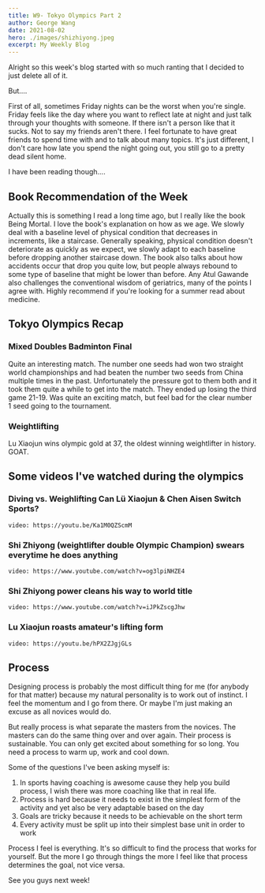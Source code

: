 ```yaml
---
title: W9- Tokyo Olympics Part 2
author: George Wang
date: 2021-08-02
hero: ./images/shizhiyong.jpeg
excerpt: My Weekly Blog
---
```


Alright so this week's blog started with so much ranting that I decided to just delete all of it. 

But....

First of all, sometimes Friday nights can be the worst when you're single. Friday feels like the day where you want to reflect late at night and just talk through your thoughts with someone. If there isn't a person like that it sucks. Not to say my friends aren't there. I feel fortunate to have great friends to spend time with and to talk about many topics. It's just different, I don't care how late you spend the night going out, you still go to a pretty dead silent home.

I have been reading though....

## Book Recommendation of the Week

Actually this is something I read a long time ago, but I really like the book Being Mortal. I love the book's explanation on how as we age. We slowly deal with a baseline level of physical condition that decreases in increments, like a staircase. Generally speaking, physical condition doesn't deteriorate as quickly as we expect, we slowly adapt to each baseline before dropping another staircase down. The book also talks about how accidents occur that drop you quite low, but people always rebound to some type of baseline that might be lower than before. Any Atul Gawande also challenges the conventional wisdom of geriatrics, many of the points I agree with. Highly recommend if you're looking for a summer read about medicine. 

## Tokyo Olympics Recap

### Mixed Doubles Badminton Final

Quite an interesting match. The number one seeds had won two straight world championships and had beaten the number two seeds from China multiple times in the past. Unfortunately the pressure got to them both and it took them quite a while to get into the match. They ended up losing the third game 21-19. Was quite an exciting match, but feel bad for the clear number 1 seed going to the tournament.

### Weightlifting

Lu Xiaojun wins olympic gold at 37, the oldest winning weightlifter in history. GOAT.

## Some videos I've watched during the olympics

### Diving vs. Weighlifting Can Lü Xiaojun & Chen Aisen Switch Sports?

`video: https://youtu.be/Ka1M0QZScmM`

### Shi Zhiyong (weightlifter double Olympic Champion) swears everytime he does anything

`video: https://www.youtube.com/watch?v=og3lpiNHZE4`

### Shi Zhiyong power cleans his way to world title

`video: https://www.youtube.com/watch?v=iJPkZscgJhw`

### Lu Xiaojun roasts amateur's lifting form

`video: https://youtu.be/hPX2ZJgjGLs`

## Process

Designing process is probably the most difficult thing for me (for anybody for that matter) because my natural personality is to work out of instinct. I feel the momentum and I go from there. Or maybe I'm just making an excuse as all novices would do. 

But really process is what separate the masters from the novices. The masters can do the same thing over and over again. Their process is sustainable. You can only get excited about something for so long. You need a process to warm up, work and cool down.

Some of the questions I've been asking myself is:

1. In sports having coaching is awesome cause they help you build process, I wish there was more coaching like that in real life.
2. Process is hard because it needs to exist in the simplest form of the activity and yet also be very adaptable based on the day
3. Goals are tricky because it needs to be achievable on the short term
4. Every activity must be split up into their simplest base unit in order to work

Process I feel is everything. It's so difficult to find the process that works for yourself. But the more I go through things the more I feel like that process determines the goal, not vice versa.

See you guys next week!